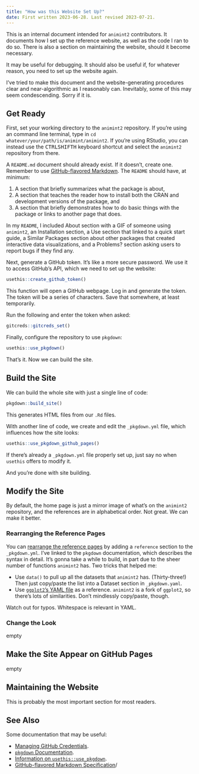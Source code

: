 ```yaml
---
title: "How was this Website Set Up?"
date: First written 2023-06-28. Last revised 2023-07-21.
---
```


This is an internal document intended for `animint2` contributors. It documents how I set up the reference website, as well as the code I ran to do so. There is also a section on maintaining the website, should it become necessary.

It may be useful for debugging. It should also be useful if, for whatever reason, you need to set up the website again.

I've tried to make this document and the website-generating procedures clear and near-algorithmic as I reasonably can. Inevitably, some of this may seem condescending. Sorry if it is.


## Get Ready

First, set your working directory to the `animint2` repository. If you're using an command line terminal, type in `cd whatever/your/path/is/animint/animint2`. If you're using RStudio, you can instead use the <kbd>CTRL</kbd><kbd>SHIFT</kbd><kbd>H</kbd> keyboard shortcut and select the `animint2` repository from there.

A `README.md` document should already exist. If it doesn't, create one. Remember to use [GitHub-flavored Markdown](https://github.github.com/gfm/). The `README` should have, at minimum:

1. A section that briefly summarizes what the package is about,
2. A section that teaches the reader how to install both the CRAN and development versions of the package, and
3. A section that briefly demonstrates how to do basic things with the package or links to another page that does.

In my `README`, I included About section with a GIF of someone using `animint2`, an Installation section, a Use section that linked to a quick start guide, a Similar Packages section about other packages that created interactive data visualizations, and a Problems? section asking users to report bugs if they find any.

Next, generate a GitHub token. It's like a more secure password. We use it to access GitHub's API, which we need to set up the website:

```r
usethis::create_github_token()
```

This function will open a GitHub webpage. Log in and generate the token. The token will be a series of characters. Save that somewhere, at least temporarily.

Run the following and enter the token when asked:

```r
gitcreds::gitcreds_set()
```

Finally, configure the repository to use `pkgdown`:

```r
usethis::use_pkgdown()
```

That's it. Now we can build the site.


## Build the Site

We can build the whole site with just a single line of code:

```r
pkgdown::build_site()
```

This generates HTML files from our `.Rd` files.

With another line of code, we create and edit the `_pkgdown.yml` file, which influences how the site looks:

```r
usethis::use_pkgdown_github_pages()
```

If there's already a `_pkgdown.yml` file properly set up, just say no when `usethis` offers to modify it.

And you're done with site building.


## Modify the Site

By default, the home page is just a mirror image of what's on the `animint2` repository, and the references are in alphabetical order. Not great. We can make it better.

### Rearranging the Reference Pages

You can [rearrange the reference pages](https://pkgdown.r-lib.org/reference/build_reference.html) by adding a `reference` section to the `_pkgdown.yml`. I've linked to the `pkgdown` documentation, which describes the syntax in detail. It's gonna take a while to build, in part due to the sheer number of functions `animint2` has. Two tricks that helped me:

- Use `data()` to pull up all the datasets that `animint2` has. (Thirty-three!) Then just copy/paste the list into a Dataset section in `_pkgdown.yaml`.
- Use [`ggplot2`'s YAML file](https://github.com/tidyverse/ggplot2/blob/main/_pkgdown.yml) as a reference. `animint2` is a fork of `ggplot2`, so there's lots of similarities. Don't mindlessly copy/paste, though.

Watch out for typos. Whitespace is relevant in YAML.

### Change the Look

empty


## Make the Site Appear on GitHub Pages

empty


## Maintaining the Website

This is probably the most important section for most readers.


## See Also

Some documentation that may be useful:

- [Managing GitHub Credentials](https://usethis.r-lib.org/articles/git-credentials.html).
- [`pkgdown` Documentation](https://pkgdown.r-lib.org/index.html).
- [Information on `usethis::use_pkgdown`](https://usethis.r-lib.org/reference/use_pkgdown.html).
- [GitHub-flavored Markdown Specification](https://github.github.com/gfm/)/